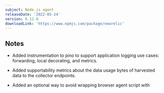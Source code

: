 ```yaml
---
subject: Node.js agent
releaseDate: '2022-05-24'
version: 8.12.0
downloadLink: 'https://www.npmjs.com/package/newrelic'
---
```


## Notes

* Added instrumentation to pino to support application logging use cases: forwarding, local decorating, and metrics.

* Added supportability metrics about the data usage bytes of harvested data to the collector endpoints.

* Added an optional way to avoid wrapping browser agent script with <script> tag when using `api.getBrowserTimingHeader`.  This will ease usage with Component based libraries like React.

  Thanks to @github-dd-nicolas for the contribution. 🎉

* Upgraded `@grpc/proto-loader` to fix a [CVE](https://security.snyk.io/vuln/SNYK-JS-PROTOBUFJS-2441248) with `protobufjs`.

* Upgraded `@newrelic/test-utilities` to resolve a dev-only audit warning.

